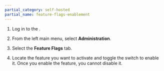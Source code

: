 ```yaml
---
partial_category: self-hosted
partial_name: feature-flags-enablement
---
```


1. Log in to the <PaletteVertexUrlMapper edition={props.edition} text="system console" url="/system-management#access-the-system-console" />.

2. From the left main menu, select **Administration**.

3. Select the **Feature Flags** tab.

4. Locate the feature you want to activate and toggle the switch to enable it. Once you enable the feature, you cannot
   disable it.